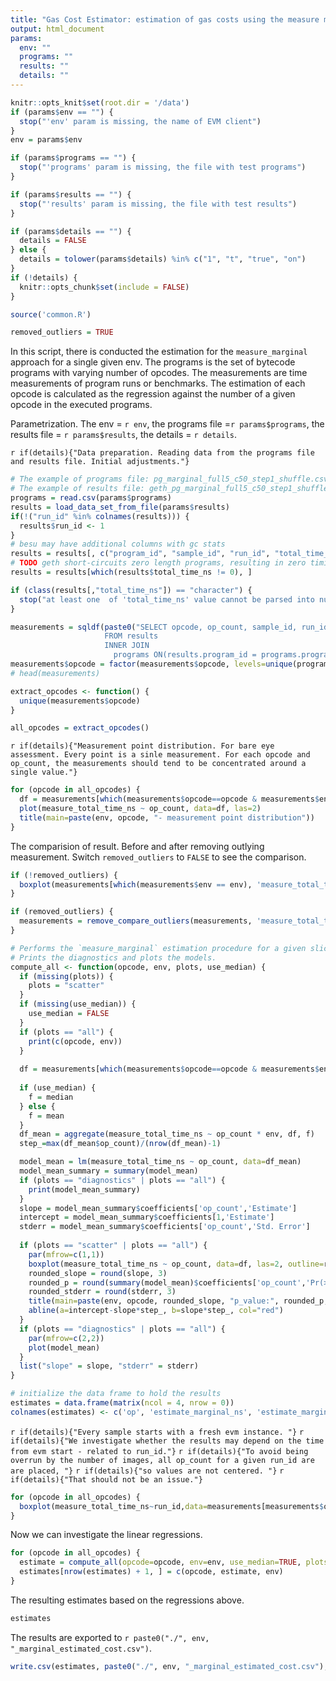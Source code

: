 ```yaml
---
title: "Gas Cost Estimator: estimation of gas costs using the measure marginal method"
output: html_document
params:
  env: ""
  programs: ""
  results: ""
  details: ""
---
```


```r
knitr::opts_knit$set(root.dir = '/data')
if (params$env == "") {
  stop("'env' param is missing, the name of EVM client")
}
env = params$env

if (params$programs == "") {
  stop("'programs' param is missing, the file with test programs")
}

if (params$results == "") {
  stop("'results' param is missing, the file with test results")
}

if (params$details == "") {
  details = FALSE
} else {
  details = tolower(params$details) %in% c("1", "t", "true", "on")
}
if (!details) {
  knitr::opts_chunk$set(include = FALSE)
}

source('common.R')

removed_outliers = TRUE
```

In this script, there is conducted the estimation for the `measure_marginal` approach for a single given env.
The programs is the set of bytecode programs with varying number of opcodes. 
The measurements are time measurements of program runs or benchmarks.
The estimation of each opcode is calculated as the regression against the number of a given opcode in the executed programs.

Parametrization. The env = `r env`, the programs file =`r params$programs`, the results file = `r params$results`, the details = `r details`.

`r if(details){"Data preparation. Reading data from the programs file and results file. Initial adjustments."}`

```r
# The example of programs file: pg_marginal_full5_c50_step1_shuffle.csv .
# The example of results file: geth_pg_marginal_full5_c50_step1_shuffle_50_4.csv
programs = read.csv(params$programs)
results = load_data_set_from_file(params$results)
if(!("run_id" %in% colnames(results))) {
  results$run_id <- 1
}
# besu may have additional columns with gc stats
results = results[, c("program_id", "sample_id", "run_id", "total_time_ns")]
# TODO geth short-circuits zero length programs, resulting in zero timing somehow. Drop these more elegantly, not based on measure_total_time_ns
results = results[which(results$total_time_ns != 0), ]

if (class(results[,"total_time_ns"]) == "character") {
  stop("at least one  of 'total_time_ns' value cannot be parsed into numeric type")
}
```

```r
measurements = sqldf(paste0("SELECT opcode, op_count, sample_id, run_id, total_time_ns as measure_total_time_ns, '", env, "' as env, results.program_id
                     FROM results
                     INNER JOIN
                       programs ON(results.program_id = programs.program_id)"))
measurements$opcode = factor(measurements$opcode, levels=unique(programs$opcode))
# head(measurements)

extract_opcodes <- function() {
  unique(measurements$opcode)
}

all_opcodes = extract_opcodes()
```

`r if(details){"Measurement point distribution. For bare eye assessment. Every point is a sinle measurement. For each opcode and op_count, the measurements should tend to be concentrated around a single value."}`

```r
for (opcode in all_opcodes) {
  df = measurements[which(measurements$opcode==opcode & measurements$env==env),]
  plot(measure_total_time_ns ~ op_count, data=df, las=2)
  title(main=paste(env, opcode, "- measurement point distribution"))
}
```

The comparision of result. Before and after removing outlying measurement.
Switch `removed_outliers` to `FALSE` to see the comparison.

```r
if (!removed_outliers) {
  boxplot(measurements[which(measurements$env == env), 'measure_total_time_ns'] ~ measurements[which(measurements$env == env), 'opcode'], las=2, outline=TRUE, log='y', main=paste(env, 'all'))
}
```

```r
if (removed_outliers) {
  measurements = remove_compare_outliers(measurements, 'measure_total_time_ns', c(env))
}
```

```r
# Performs the `measure_marginal` estimation procedure for a given slice of the data.
# Prints the diagnostics and plots the models.
compute_all <- function(opcode, env, plots, use_median) {
  if (missing(plots)) {
    plots = "scatter"
  }
  if (missing(use_median)) {
    use_median = FALSE
  }
  if (plots == "all") {
    print(c(opcode, env))
  }
  
  df = measurements[which(measurements$opcode==opcode & measurements$env==env),]
  
  if (use_median) {
    f = median
  } else {
    f = mean
  }
  df_mean = aggregate(measure_total_time_ns ~ op_count * env, df, f)
  step_=max(df_mean$op_count)/(nrow(df_mean)-1)

  model_mean = lm(measure_total_time_ns ~ op_count, data=df_mean)
  model_mean_summary = summary(model_mean)
  if (plots == "diagnostics" | plots == "all") {
    print(model_mean_summary)
  }
  slope = model_mean_summary$coefficients['op_count','Estimate']
  intercept = model_mean_summary$coefficients[1,'Estimate']
  stderr = model_mean_summary$coefficients['op_count','Std. Error']
  
  if (plots == "scatter" | plots == "all") {
    par(mfrow=c(1,1))
    boxplot(measure_total_time_ns ~ op_count, data=df, las=2, outline=removed_outliers)
    rounded_slope = round(slope, 3)
    rounded_p = round(summary(model_mean)$coefficients['op_count','Pr(>|t|)'], 3)
    rounded_stderr = round(stderr, 3)
    title(main=paste(env, opcode, rounded_slope, "p_value:", rounded_p, "StdErr:", rounded_stderr))
    abline(a=intercept-slope*step_, b=slope*step_, col="red")
  }
  if (plots == "diagnostics" | plots == "all") {
    par(mfrow=c(2,2))
    plot(model_mean)
  }
  list("slope" = slope, "stderr" = stderr)
}
```

```r
# initialize the data frame to hold the results
estimates = data.frame(matrix(ncol = 4, nrow = 0))
colnames(estimates) <- c('op', 'estimate_marginal_ns', 'estimate_marginal_ns_stderr', 'env')
```

`r if(details){"Every sample starts with a fresh evm instance. "}`
`r if(details){"We investigate whether the results may depend on the time from evm start - related to run_id."}`
`r if(details){"To avoid being overrun by the number of images, all op_count for a given run_id are are placed, "}`
`r if(details){"so values are not centered. "}`
`r if(details){"That should not be an issue."}`

```r
for (opcode in all_opcodes) {
  boxplot(measure_total_time_ns~run_id,data=measurements[measurements$opcode == opcode,], main=opcode)
}
```

Now we can investigate the linear regressions.

```r
for (opcode in all_opcodes) {
  estimate = compute_all(opcode=opcode, env=env, use_median=TRUE, plots=ifelse(details,'all','scatter'))
  estimates[nrow(estimates) + 1, ] = c(opcode, estimate, env)
}
```

The resulting estimates based on the regressions above.

```r
estimates
```

The results are exported to `r paste0("./", env, "_marginal_estimated_cost.csv")`.

```r
write.csv(estimates, paste0("./", env, "_marginal_estimated_cost.csv"), quote=FALSE, row.names=FALSE)
```

